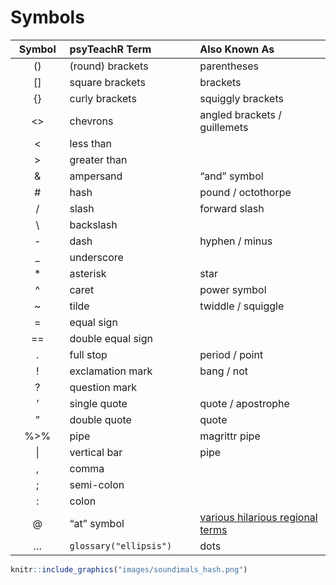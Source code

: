 # Symbols {#symbols}

| Symbol | psyTeachR Term    | Also Known As     |
|:------:|:------------------|:------------------|
| ()     | (round) brackets  | parentheses       |
| []     | square brackets   | brackets          |
| {}     | curly brackets    | squiggly brackets |
| <>     | chevrons          | angled brackets / guillemets |
| <      | less than         |                   |
| >      | greater than      |                   |
| &      | ampersand         | "and" symbol      |
| #      | hash              | pound / octothorpe|
| /      | slash             | forward slash     |
| \\     | backslash         |                   |
| -      | dash              | hyphen / minus    |
| _      | underscore        |                   |
| *      | asterisk          | star              |
| ^      | caret             | power symbol      |
| ~      | tilde             | twiddle / squiggle|
| =      | equal sign        |                   |
| ==     | double equal sign |                   |
| .      | full stop         | period / point    |
| !      | exclamation mark  | bang / not        |
| ?      | question mark     |                   |
| '      | single quote      | quote / apostrophe|
| "      | double quote      | quote             |
| %>%    | pipe              | magrittr pipe     |
| \|     | vertical bar      | pipe              |
| ,      | comma             |                   |
| ;      | semi-colon        |                   |
| :      | colon             |                   |
| @      | "at" symbol       | [various hilarious regional terms](https://www.theguardian.com/notesandqueries/query/0,5753,-1773,00.html) |
| ...    | `glossary("ellipsis")`| dots     |


```r

knitr::include_graphics("images/soundimals_hash.png")

```




